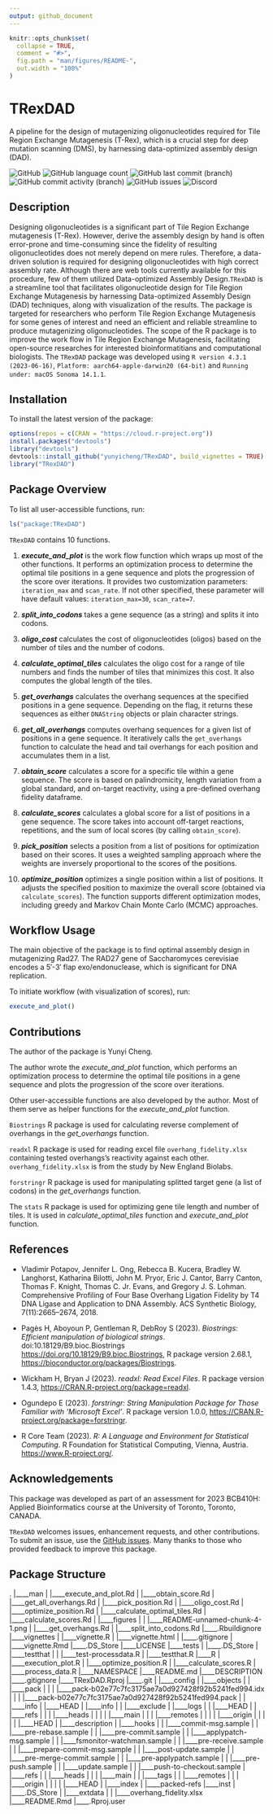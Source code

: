 ```yaml
---
output: github_document
---
```


<!-- README.md is generated from README.Rmd. Please edit that file -->

```r
knitr::opts_chunk$set(
  collapse = TRUE,
  comment = "#>",
  fig.path = "man/figures/README-",
  out.width = "100%"
)
```

# TRexDAD

A pipeline for the design of mutagenizing oligonucleotides required for Tile Region Exchange Mutagenesis (T-Rex), which is a crucial step for deep mutation scanning (DMS), by harnessing data-optimized assembly design (DAD).

<!-- badges: start -->

![GitHub](https://img.shields.io/github/license/yunyicheng/TRexDAD)
![GitHub language count](https://img.shields.io/github/languages/count/yunyicheng/TRexDAD)
![GitHub last commit (branch)](https://img.shields.io/github/last-commit/yunyicheng/TRexDAD/main)
![GitHub commit activity (branch)](https://img.shields.io/github/commit-activity/w/yunyicheng/TRexDAD/main)
![GitHub issues](https://img.shields.io/github/issues/yunyicheng/TRexDAD)
![Discord](https://img.shields.io/discord/1172273306162958441)

<!-- badges: end -->

## Description

Designing oligonucleotides is a significant part of Tile Region Exchange mutagenesis (T-Rex). However, derive the assembly design by hand is often error-prone and time-consuming since the fidelity of resulting oligonucleotides does not merely depend on mere rules. Therefore, a data-driven solution is required for designing oligonucleotides with high correct assembly rate. Although there are web tools currently available for this procedure, few of them utilized Data-optimized Assembly Design.`TRexDAD` is a streamline tool that facilitates oligonucleotide design for Tile Region Exchange Mutagenesis by harnessing Data-optimized Assembly Design (DAD) techniques, along with visualization of the results. The package is targeted for researchers who perform Tile Region Exchange Mutagenesis for some genes of interest and need an efficient and reliable streamline to produce mutagenizing oligonucleotides. The scope of the R package is to improve the work flow in Tile Region Exchange Mutagenesis, facilitating open-source researches for interested bioinformatitians and computational biologists. The `TRexDAD` package was developed using `R version 4.3.1 (2023-06-16)`, `Platform: aarch64-apple-darwin20 (64-bit)` and `Running under: macOS Sonoma 14.1.1`.

## Installation

To install the latest version of the package:

``` r
options(repos = c(CRAN = "https://cloud.r-project.org"))
install.packages("devtools")
library("devtools")
devtools::install_github("yunyicheng/TRexDAD", build_vignettes = TRUE)
library("TRexDAD")
```

<!-- To run the Shiny app: -->

<!-- ``` r -->
<!-- runTestingPackage() # not for Assessment 4; only for Assessment 5 -->
<!-- ``` -->

## Package Overview

To list all user-accessible functions, run:
```r
ls("package:TRexDAD")
```

`TRexDAD` contains 10 functions.

1.  ***execute_and_plot*** is the work flow function which wraps up most of the other functions. It performs an optimization process to determine the optimal tile positions in a gene sequence and plots the progression of the score over iterations. It provides two customization parameters: `iteration_max` and `scan_rate`. If not other specified, these parameter will have default values: `iteration_max=30`, `scan_rate=7`.

2.  ***split_into_codons*** takes a gene sequence (as a string) and splits it into codons.

3.  ***oligo_cost*** calculates the cost of oligonucleotides (oligos) based on 
the number of tiles and the number of codons.

4. ***calculate_optimal_tiles*** calculates the oligo cost for a range of tile numbers and finds the number of tiles that minimizes this cost. It also computes the global length of the tiles.

5. ***get_overhangs*** calculates the overhang sequences at the specified positions in a gene sequence. Depending on the flag, it returns these sequences as either `DNAString` objects or plain character strings.

6. ***get_all_overhangs*** computes overhang sequences for a given list of positions in a gene sequence. It iteratively calls the `get_overhangs` function to calculate the head and tail overhangs for each position and accumulates them in a list.

7. ***obtain_score*** calculates a score for a specific tile within a gene sequence. The score is based on palindromicity, length variation from a global standard, and on-target reactivity, using a pre-defined overhang fidelity dataframe.

8. ***calculate_scores*** calculates a global score for a list of positions in a gene sequence. The score takes into account off-target reactions, repetitions, and the sum of local scores (by calling `obtain_score`). 
9. ***pick_position*** selects a position from a list of positions for optimization based on their scores. It uses a weighted sampling approach where the weights are inversely proportional to the scores of the positions.

10. ***optimize_position*** optimizes a single position within a list of positions. It adjusts the specified position to maximize the overall score (obtained via `calculate_scores`). The function supports different optimization modes, including greedy and Markov Chain Monte Carlo (MCMC) approaches.

## Workflow Usage
The main objective of the package is to find optimal assembly design in mutagenizing Rad27. The RAD27 gene of Saccharomyces cerevisiae encodes a 5′-3′ flap exo/endonuclease, which is significant for DNA replication.

To initiate workflow (with visualization of scores), run:
```r
execute_and_plot()
```

## Contributions

The author of the package is Yunyi Cheng. 

The author wrote the *execute_and_plot* function, which performs an optimization process to determine the optimal tile positions in a gene sequence and plots the progression of the score over iterations. 

Other user-accessible functions are also developed by the author. Most of them serve as helper functions for the *execute_and_plot* function.

`Biostrings` R package is used for calculating reverse complement of overhangs in the *get_overhangs* function.

`readxl` R package is used for reading excel file `overhang_fidelity.xlsx` containing tested overhangs's reactivity against each other. `overhang_fidelity.xlsx` is from the study by New England Biolabs.

`forstringr` R package is used for manipulating splitted target gene (a list of codons) in the *get_overhangs* function.

The `stats` R package is used for optimizing gene tile length and number of tiles. It is used in  *calculate_optimal_tiles* function and *execute_and_plot* function. 


## References

- Vladimir Potapov, Jennifer L. Ong, Rebecca B. Kucera, Bradley W. Langhorst, Katharina Bilotti, John M. Pryor, Eric J. Cantor, Barry Canton, Thomas F. Knight, Thomas C. Jr. Evans, and Gregory J. S. Lohman. Comprehensive Profiling of Four Base Overhang Ligation Fidelity by T4 DNA Ligase and Application to DNA Assembly. ACS Synthetic Biology, 7(11):2665–2674, 2018.

- Pagès H, Aboyoun P, Gentleman R, DebRoy S (2023). _Biostrings: Efficient manipulation of
  biological strings_. doi:10.18129/B9.bioc.Biostrings
  <https://doi.org/10.18129/B9.bioc.Biostrings>, R package version 2.68.1,
  <https://bioconductor.org/packages/Biostrings>.
  
- Wickham H, Bryan J (2023). _readxl: Read Excel Files_. R package version 1.4.3,
  <https://CRAN.R-project.org/package=readxl>.
  
- Ogundepo E (2023). _forstringr: String Manipulation Package for Those Familiar with 'Microsoft
  Excel'_. R package version 1.0.0, <https://CRAN.R-project.org/package=forstringr>.
  
- R Core Team (2023). _R: A Language and Environment for Statistical Computing_. R Foundation for
  Statistical Computing, Vienna, Austria. <https://www.R-project.org/>.

## Acknowledgements

This package was developed as part of an assessment for 2023 BCB410H: Applied Bioinformatics course at the University of Toronto, Toronto, CANADA. 

`TRexDAD` welcomes issues, enhancement requests, and other contributions. To submit an issue, use the [GitHub issues](https://github.com/yunyicheng/TRexDAD/issues). Many thanks to those who provided feedback to improve this package.


## Package Structure

.
|____man
| |____execute_and_plot.Rd
| |____obtain_score.Rd
| |____get_all_overhangs.Rd
| |____pick_position.Rd
| |____oligo_cost.Rd
| |____optimize_position.Rd
| |____calculate_optimal_tiles.Rd
| |____calculate_scores.Rd
| |____figures
| | |____README-unnamed-chunk-4-1.png
| |____get_overhangs.Rd
| |____split_into_codons.Rd
|____.Rbuildignore
|____vignettes
| |____vignette.R
| |____vignette.html
| |____.gitignore
| |____vignette.Rmd
|____.DS_Store
|____LICENSE
|____tests
| |____.DS_Store
| |____testthat
| | |____test-processdata.R
| |____testthat.R
|____R
| |____execution_plot.R
| |____optimize_position.R
| |____calculate_scores.R
| |____process_data.R
|____NAMESPACE
|____README.md
|____DESCRIPTION
|____.gitignore
|____TRexDAD.Rproj
|____.git
| |____config
| |____objects
| | |____pack
| | | |____pack-b02e77c7fc3175ae7a0d927428f92b5241fed994.idx
| | | |____pack-b02e77c7fc3175ae7a0d927428f92b5241fed994.pack
| | |____info
| |____HEAD
| |____info
| | |____exclude
| |____logs
| | |____HEAD
| | |____refs
| | | |____heads
| | | | |____main
| | | |____remotes
| | | | |____origin
| | | | | |____HEAD
| |____description
| |____hooks
| | |____commit-msg.sample
| | |____pre-rebase.sample
| | |____pre-commit.sample
| | |____applypatch-msg.sample
| | |____fsmonitor-watchman.sample
| | |____pre-receive.sample
| | |____prepare-commit-msg.sample
| | |____post-update.sample
| | |____pre-merge-commit.sample
| | |____pre-applypatch.sample
| | |____pre-push.sample
| | |____update.sample
| | |____push-to-checkout.sample
| |____refs
| | |____heads
| | | |____main
| | |____tags
| | |____remotes
| | | |____origin
| | | | |____HEAD
| |____index
| |____packed-refs
|____inst
| |____.DS_Store
| |____extdata
| | |____overhang_fidelity.xlsx
|____README.Rmd
|____.Rproj.user